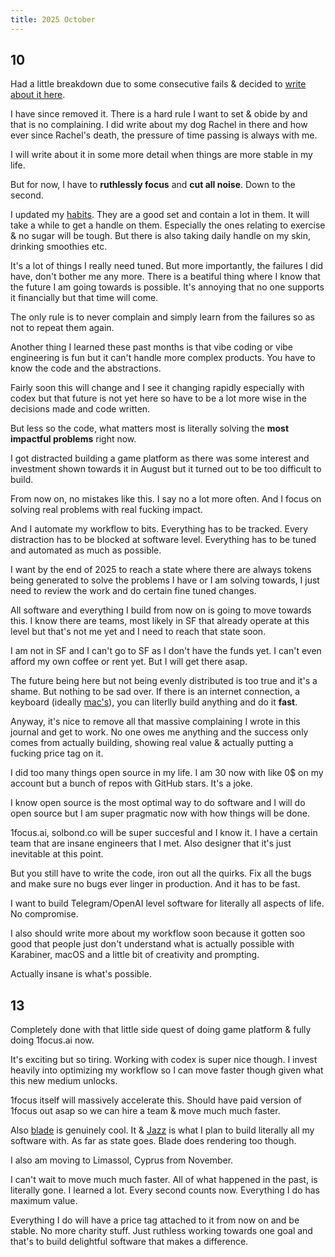 ```yaml
---
title: 2025 October
---
```


## 10

Had a little breakdown due to some consecutive fails & decided to [write about it here](https://github.com/nikitavoloboev/nikiv/blob/0e6dbae16ec4465023305911bf784fdf0a0c84ff/content/docs/looking-back/25-october.mdx).

I have since removed it. There is a hard rule I want to set & obide by and that is no complaining. I did write about my dog Rachel in there and how ever since Rachel's death, the pressure of time passing is always with me.

I will write about it in some more detail when things are more stable in my life.

But for now, I have to **ruthlessly focus** and **cut all noise**. Down to the second.

I updated my [habits](/habits). They are a good set and contain a lot in them. It will take a while to get a handle on them. Especially the ones relating to exercise & no sugar will be tough. But there is also taking daily handle on my skin, drinking smoothies etc.

It's a lot of things I really need tuned. But more importantly, the failures I did have, don't bother me any more. There is a beatiful thing where I know that the future I am going towards is possible. It's annoying that no one supports it financially but that time will come.

The only rule is to never complain and simply learn from the failures so as not to repeat them again.

Another thing I learned these past months is that vibe coding or vibe engineering is fun but it can't handle more complex products. You have to know the code and the abstractions.

Fairly soon this will change and I see it changing rapidly especially with codex but that future is not yet here so have to be a lot more wise in the decisions made and code written.

But less so the code, what matters most is literally solving the **most impactful problems** right now.

I got distracted building a game platform as there was some interest and investment shown towards it in August but it turned out to be too difficult to build.

From now on, no mistakes like this. I say no a lot more often. And I focus on solving real problems with real fucking impact.

And I automate my workflow to bits. Everything has to be tracked. Every distraction has to be blocked at software level. Everything has to be tuned and automated as much as possible.

I want by the end of 2025 to reach a state where there are always tokens being generated to solve the problems I have or I am solving towards, I just need to review the work and do certain fine tuned changes.

All software and everything I build from now on is going to move towards this. I know there are teams, most likely in SF that already operate at this level but that's not me yet and I need to reach that state soon.

I am not in SF and I can't go to SF as I don't have the funds yet. I can't even afford my own coffee or rent yet. But I will get there asap.

The future being here but not being evenly distributed is too true and it's a shame. But nothing to be sad over. If there is an internet connection, a keyboard (ideally [mac's](/config)), you can literlly build anything and do it **fast**.

Anyway, it's nice to remove all that massive complaining I wrote in this journal and get to work. No one owes me anything and the success only comes from actually building, showing real value & actually putting a fucking price tag on it.

I did too many things open source in my life. I am 30 now with like 0$ on my account but a bunch of repos with GitHub stars. It's a joke.

I know open source is the most optimal way to do software and I will do open source but I am super pragmatic now with how things will be done.

1focus.ai, solbond.co will be super succesful and I know it. I have a certain team that are insane engineers that I met. Also designer that it's just inevitable at this point.

But you still have to write the code, iron out all the quirks. Fix all the bugs and make sure no bugs ever linger in production. And it has to be fast.

I want to build Telegram/OpenAI level software for literally all aspects of life. No compromise.

I also should write more about my workflow soon because it gotten soo good that people just don't understand what is actually possible with Karabiner, macOS and a little bit of creativity and prompting.

Actually insane is what's possible.

## 13

Completely done with that little side quest of doing game platform & fully doing 1focus.ai now.

It's exciting but so tiring. Working with codex is super nice though. I invest heavily into optimizing my workflow so I can move faster though given what this new medium unlocks.

1focus itself will massively accelerate this. Should have paid version of 1focus out asap so we can hire a team & move much much faster.

Also [blade](https://blade.im) is genuinely cool. It & [Jazz](https://jazz.tools) is what I plan to build literally all my software with. As far as state goes. Blade does rendering too though.

I also am moving to Limassol, Cyprus from November.

I can't wait to move much much faster. All of what happened in the past, is literally gone. I learned a lot. Every second counts now. Everything I do has maximum value.

Everything I do will have a price tag attached to it from now on and be stable. No more charity stuff. Just ruthless working towards one goal and that's to build delightful software that makes a difference.
